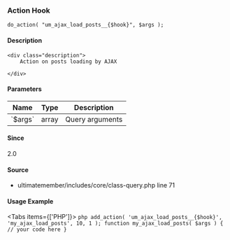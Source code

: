 
### Action Hook    
    
```
do_action( "um_ajax_load_posts__{$hook}", $args );
```

#### Description
    <div class="description">
        Action on posts loading by AJAX
 
    </div>

#### Parameters
            
<table className="table-auto mt-2 border dark:border-gray-500 p-5 text-sm text-left">
<thead>
<tr>
<th  className="px-3">Name</th>
<th  className="px-3">Type</th>
<th  className="px-3">Description</th>
</tr>
</thead>
<tbody>
               <tr >
               <td className="px-3 py-2">`$args`</td>
               <td className="px-3 py-2">array</td>
               <td className="px-3 py-2 text-sm">Query arguments</td>
               </tr>
</tbody>
</table>

#### Since
<div class="description">
2.0
</div>

#### Source
  - <Link href="/developer/files/includes-core-class-query#source-view.71">ultimatemember/includes/core/class-query.php</Link> <Link href="/developer/files/includes-core-class-query#source-view.71">line 71</Link>



#### Usage Example

<Tabs items={['PHP']}>
    <Tab>
    ```php
    add_action( 'um_ajax_load_posts__{$hook}', 'my_ajax_load_posts', 10, 1 );
 function my_ajax_load_posts( $args ) {
     // your code here
 }
    ```
    </Tab>
</Tabs>